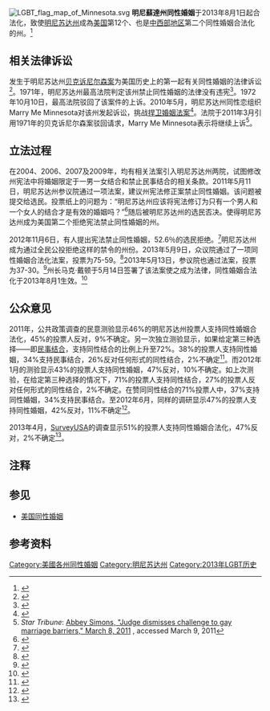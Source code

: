 [[File:LGBT_flag_map_of_Minnesota.svg|thumb]]
{{美國同性婚姻地圖|align=right|size=400px}} 
'''明尼蘇達州同性婚姻'''于2013年8月1日起合法化，致使[[明尼苏达州|明尼苏达州]]成為[[美国|美国]]第12个、也是[[美國中西部|中西部地区]]第二个同性婚姻合法化的州。<ref>{{citation|url=http://tv.msnbc.com/2013/05/13/marriage-equality-in-minnesota-a-gay-rights-victory-in-the-midwest/|title=Marriage equality in Minnesota: A gay-rights victory in the Midwest|accessdate=2013-05-13|archive-date=2013-05-17|archive-url=https://web.archive.org/web/20130517154139/http://tv.msnbc.com/2013/05/13/marriage-equality-in-minnesota-a-gay-rights-victory-in-the-midwest/|dead-url=yes}}</ref>

==相关法律诉讼==
发生于明尼苏达州[[贝克诉尼尔森案|贝克诉尼尔森案]]为美国历史上的第一起有关同性婚姻的法律诉讼<ref name=library>{{citation|url=http://www.leg.state.mn.us/lrl/issues/gay.asp|title=Same-Sex Marriage in Minnesota|date=June 2009|work=Minnesota Legislative Reference Library|accessdate=2013-05-18|archive-date=2011-01-14|archive-url=https://web.archive.org/web/20110114211817/http://www.leg.state.mn.us/lrl/issues/gay.asp|dead-url=no}}</ref>。1971年，明尼苏达州最高法院判定该州禁止同性婚姻的法律没有违宪<ref>{{cite court |litigants=Baker v. Nelson |vol=409 |reporter= |opinion=810 |pinpoint= |court=U.S. |date=1972 |url=http://www.scribd.com/doc/21017674/Baker-v-Nelson-409-U-S-810-1972 |accessdate=2012-10-20}}</ref>。1972年10月10日，最高法院驳回了该案件的上诉。2010年5月，明尼苏达州同性恋组织Marry Me Minnesota对该州发起诉讼，挑战[[捍卫婚姻法案|捍卫婚姻法案]]<ref>{{citation|url=http://www.marrymeminnesota.org/index.html |title=Marry Me Minnesota |accessdate=2010-01-09 |deadurl=yes |archiveurl=https://web.archive.org/web/20090630024215/http://www.marrymeminnesota.org/index.html |archivedate=2009-06-30 }}</ref>。法院于2011年3月引用1971年的贝克诉尼尔森案驳回请求，Marry Me Minnesota表示将继续上诉<ref>''Star Tribune'': [http://www.startribune.com/local/117624298.html Abbey Simons, "Judge dismisses challenge to gay marriage barriers," March 8, 2011] {{Wayback|url=http://www.startribune.com/local/117624298.html |date=20121015152951 }}, accessed March 9, 2011</ref>。

==立法过程==
在2004、2006、2007及2009年，均有相关法案引入明尼苏达州两院，试图修改州宪法中将婚姻限定于一男一女结合和禁止民事结合的相关条款。2011年5月11日，明尼苏达州参议院通过一项法案，建议州宪法修正案禁止同性婚姻。该问题被提交给选民。投票纸上的问题为：“明尼苏达州应该将宪法修订为只有一个男人和一个女人的结合才是有效的婚姻吗？”<ref>{{cite web |url=http://www.sos.state.mn.us/index.aspx?page=1719 |title=Minnesota Secretary of State: Constitutional Amendments and the 2012 General Election |publisher=sos.state.mn.us |date=2012-09-24 |accessdate=2013-05-09 |archive-url=https://web.archive.org/web/20130426010730/http://www.sos.state.mn.us/index.aspx?page=1719 |archive-date=2013-04-26 |dead-url=yes }}</ref>随后被明尼苏达州的选民否决。使得明尼苏达州成为美国第二个拒绝宪法禁止同性婚姻的州。{{notetag|亚利桑那州曾在2006年否决禁止同性婚姻和民事结合，然后在2008年通过了一项禁止同性婚姻的法案。}}

2012年11月6日，有人提出宪法禁止同性婚姻，52.6％的选民拒绝。<ref>{{cite web|url = http://elections.msnbc.msn.com/ns/politics/2012/minnesota/#.UJotNobll8M|title = Minnesota election results|author = MSNBC|publisher = [[MSNBC|MSNBC]]|date = 2012-11-07|access-date = 2013-05-16|archive-url = https://web.archive.org/web/20121111043759/http://elections.msnbc.msn.com/ns/politics/2012/minnesota/#.UJotNobll8M|archive-date = 2012-11-11|dead-url = yes}}</ref>明尼苏达州成为通过全民公投拒绝这样的禁令的州份。2013年5月9日，众议院通过了一项同性婚姻合法化法案，投票为75-59。<ref>{{cite web|url = http://www.reuters.com/article/2013/05/10/us-usa-gaymarriage-minnesota-idUSBRE94812Q20130510|title = Minnesota House votes to advance same-sex marriage bill|author = David Bailey|publisher = Reuters|date = 2013-05-09|accessdate = 2013-05-16|archive-date = 2013-05-13|archive-url = https://web.archive.org/web/20130513070917/http://www.reuters.com/article/2013/05/10/us-usa-gaymarriage-minnesota-idUSBRE94812Q20130510|dead-url = no}}</ref>2013年5月13日，参议院也通过法案，投票为37-30。<ref name="towleroad1">{{cite web |url=http://www.towleroad.com/2013/05/minnesota-to-become-12th-state-with-marriage-equality.html |title=Minnesota to Become 12th State with Marriage Equality |publisher=towleroad.com |date=2013-05-13 |accessdate=2013-05-13 |archive-date=2013-05-14 |archive-url=https://web.archive.org/web/20130514003956/http://www.towleroad.com/2013/05/minnesota-to-become-12th-state-with-marriage-equality.html |dead-url=no }}</ref>州长马克·戴顿于5月14日签署了该法案使之成为法律，同性婚姻合法化于2013年8月1生效。<ref name=signature>{{cite web|url=http://www.startribune.com/politics/statelocal/207231321.html|publisher=StarTribune|title=In historic vote, Minnesota Senate approves same-sex marriage|date=2013-05-13|accessdate=2013-05-16|archive-date=2013-05-17|archive-url=https://web.archive.org/web/20130517194258/http://www.startribune.com/politics/statelocal/207231321.html|dead-url=no}}</ref>

==公众意见==
2011年，公共政策调查的民意测验显示46%的明尼苏达州投票人支持同性婚姻合法化，45%的投票人反对，9%不确定。另一次独立测验显示，如果给定第三种选择——即[[民事结合|民事结合]]，支持同性结合的比例上升至72%。38%的投票人支持同性婚姻，34%支持民事结合，26%反对任何形式的同性结合，2%不确定<ref name="PPP">{{cite web|url=http://www.publicpolicypolling.com/pdf/PPP_Release_MN_06011118.pdf|format=PDF|title=Minnesota Survey Results|publisher=Public Policy Polling|date=2011-06-01|accessdate=2013-05-16|archive-date=2013-05-12|archive-url=https://web.archive.org/web/20130512002820/http://www.publicpolicypolling.com/pdf/PPP_Release_MN_06011118.pdf|dead-url=no}}</ref>。而2012年1月的测验显示43%的投票人支持同性婚姻，47%反对，10%不确定。如上次测验，在给定第三种选择的情况下，71%的投票人支持同性结合，27%的投票人反对任何形式的同性结合，2%不确定。在赞同同性结合的71%投票人中，37%支持同性婚姻，34%支持民事结合。至2012年6月，同样的调研显示47%的投票人支持同性婚姻，42%反对，11%不确定<ref>{{cite web |url=http://www.publicpolicypolling.com/pdf/2011/PPP_Release_MN_012712.pdf |title=Minnesota Survey Results |format=PDF |publisher=Public Policy Polling |date=2012-01-27 |accessdate=2012-06-10 |archive-date=2013-02-11 |archive-url=https://web.archive.org/web/20130211153846/http://www.publicpolicypolling.com/pdf/2011/PPP_Release_MN_012712.pdf |dead-url=no }}</ref>。

2013年4月，[[SurveyUSA|SurveyUSA]]的调查显示51%的投票人支持同性婚姻合法化，47%反对，2%不确定<ref>{{cite web|url=http://www.surveyusa.com/client/PollReport.aspx?g=df84ac43-e970-4aaf-9088-4f0ea30cdd70|title=Results of SurveyUSA News Poll #20460|publisher=SurveyUSA|accessdate=2013-04-28|archive-date=2013-04-29|archive-url=https://web.archive.org/web/20130429024938/http://www.surveyusa.com/client/PollReport.aspx?g=df84ac43-e970-4aaf-9088-4f0ea30cdd70|dead-url=no}}</ref>。

==注释==
{{notefoot}}

==参见==
*[[美国同性婚姻|美国同性婚姻]]

==参考资料==
{{reflist|2}}

{{Status of same-sex unions}}
{{美國同性結合}}
[[Category:美國各州同性婚姻|Category:美國各州同性婚姻]]
[[Category:明尼苏达州|Category:明尼苏达州]]
[[Category:2013年LGBT历史|Category:2013年LGBT历史]]